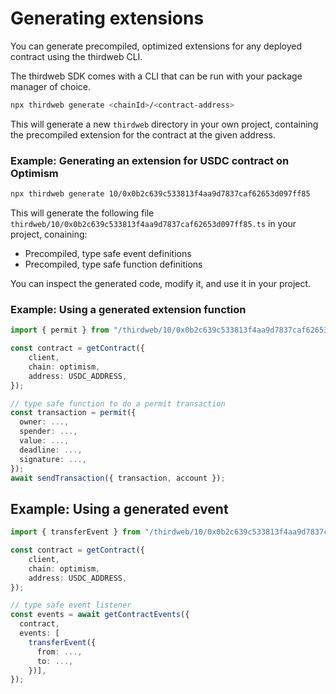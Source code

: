 # Generating extensions

You can generate precompiled, optimized extensions for any deployed contract using the thirdweb CLI.

The thirdweb SDK comes with a CLI that can be run with your package manager of choice.

```bash
npx thirdweb generate <chainId>/<contract-address>
```

This will generate a new `thirdweb` directory in your own project, containing the precompiled extension for the contract at the given address.

### Example: Generating an extension for USDC contract on Optimism

```bash
npx thirdweb generate 10/0x0b2c639c533813f4aa9d7837caf62653d097ff85
```

This will generate the following file `thirdweb/10/0x0b2c639c533813f4aa9d7837caf62653d097ff85.ts` in your project, conaining:

- Precompiled, type safe event definitions
- Precompiled, type safe function definitions

You can inspect the generated code, modify it, and use it in your project.

### Example: Using a generated extension function

```typescript
import { permit } from "/thirdweb/10/0x0b2c639c533813f4aa9d7837caf62653d097ff85";

const contract = getContract({
	client,
	chain: optimism,
	address: USDC_ADDRESS,
});

// type safe function to do a permit transaction
const transaction = permit({
  owner: ...,
  spender: ...,
  value: ...,
  deadline: ...,
  signature: ...,
});
await sendTransaction({ transaction, account });
```

## Example: Using a generated event

```typescript
import { transferEvent } from "/thirdweb/10/0x0b2c639c533813f4aa9d7837caf62653d097ff85";

const contract = getContract({
	client,
	chain: optimism,
	address: USDC_ADDRESS,
});

// type safe event listener
const events = await getContractEvents({
  contract,
  events: [
    transferEvent({
      from: ...,
      to: ...,
    })],
});
```
